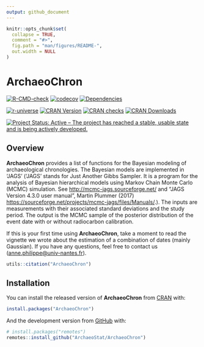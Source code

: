 ```yaml
---
output: github_document
---
```


<!-- README.md is generated from README.Rmd. Please edit that file -->

```r
knitr::opts_chunk$set(
  collapse = TRUE,
  comment = "#>",
  fig.path = "man/figures/README-",
  out.width = NULL
)
```

# ArchaeoChron

<!-- badges: start -->
[![R-CMD-check](https://github.com/ArchaeoStat/ArchaeoChron/actions/workflows/R-CMD-check.yaml/badge.svg)](https://github.com/ArchaeoStat/ArchaeoChron/actions/workflows/R-CMD-check.yaml)
[![codecov](https://codecov.io/gh/ArchaeoStat/ArchaeoChron/branch/master/graph/badge.svg)](https://app.codecov.io/gh/ArchaeoStat/ArchaeoChron)
[![Dependencies](https://tinyverse.netlify.com/badge/ArchaeoChron)](https://cran.r-project.org/package=ArchaeoChron)

[![r-universe](https://ArchaeoStat.r-universe.dev/badges/ArchaeoChron)](https://ArchaeoStat.r-universe.dev){.pkgdown-devel}
[![CRAN Version](http://www.r-pkg.org/badges/version/ArchaeoChron)](https://cran.r-project.org/package=ArchaeoChron){.pkgdown-release}
[![CRAN checks](https://badges.cranchecks.info/worst/ArchaeoChron.svg)](https://cran.r-project.org/web/checks/check_results_ArchaeoChron.html){.pkgdown-release}
[![CRAN Downloads](http://cranlogs.r-pkg.org/badges/ArchaeoChron)](https://cran.r-project.org/package=ArchaeoChron){.pkgdown-release}

[![Project Status: Active – The project has reached a stable, usable state and is being actively developed.](https://www.repostatus.org/badges/latest/active.svg)](https://www.repostatus.org/#active)
<!-- badges: end -->

## Overview

**ArchaeoChron** provides a list of functions for the Bayesian modeling of archaeological chronologies. The Bayesian models are implemented in 'JAGS' ('JAGS' stands for Just Another Gibbs Sampler. It is a program for the analysis of Bayesian hierarchical models using Markov Chain Monte Carlo (MCMC) simulation. See <http://mcmc-jags.sourceforge.net/> and "JAGS Version 4.3.0 user manual", Martin Plummer (2017) <https://sourceforge.net/projects/mcmc-jags/files/Manuals/>.). The inputs are measurements with their associated standard deviations and the study period. The output is the MCMC sample of the posterior distribution of the event date with or without radiocarbon calibration. 

If this is your first time using **ArchaeoChron**, take a moment to read the vignette we wrote about the estimation of a combination of dates (mainly Gaussian). If you have any questions, feel free to contact us (<anne.philippe@univ-nantes.fr>).

```r
utils::citation("ArchaeoChron")
```

## Installation

You can install the released version of **ArchaeoChron** from [CRAN](https://CRAN.R-project.org) with:

```r
install.packages("ArchaeoChron")
```

And the development version from [GitHub](https://github.com/) with:

```r
# install.packages("remotes")
remotes::install_github("ArchaeoStat/ArchaeoChron")
```
